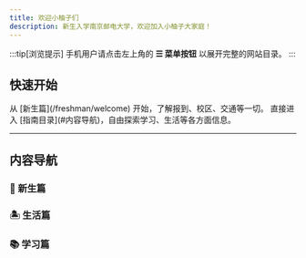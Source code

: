 ```yaml
---
title: 欢迎小柚子们
description: 新生入学南京邮电大学，欢迎加入小柚子大家庭！
---
```



<div class="mobile-only">

:::tip[浏览提示]
手机用户请点击左上角的 **☰ 菜单按钮** 以展开完整的网站目录。
:::

</div>

## 快速开始

<CardGrid>
    <Card title="我是新生" icon="sun">
        从 [新生篇](/freshman/welcome) 开始，了解报到、校区、交通等一切。
    </Card>
    <Card title="开始探索" icon="open-book">
        直接进入 [指南目录](#内容导航)，自由探索学习、生活等各方面信息。
    </Card>
</CardGrid>

---

## 内容导航

### 🧭 新生篇

<CardGrid>
    <LinkCard title="新生报到" href="/freshman/checkin" />
    <LinkCard title="校区导航" href="/freshman/campus_introduction/xianlin" />
    <LinkCard title="联络交通" href="/freshman/contact" />
    <LinkCard title="默认密码汇总" href="/freshman/njupt_default_psw" />
</CardGrid>

### 🏝️ 生活篇

<CardGrid>
    <LinkCard title="校园网" href="/life/network/autologin" />
    <LinkCard title="校园活动" href="/life/even/morning_jog/xianlin" />
    <LinkCard title="快递" href="/life/express/express_info_xl" />
    <LinkCard title="学校设施" href="/life/aroundschool/service_center" />
</CardGrid>

### 📚 学习篇

<CardGrid>
    <LinkCard title="编程语言" href="/learn/program/env/wsl2" />
    <LinkCard title="考试相关" href="/learn/exams/cet" />
    <LinkCard title="图书馆" href="/learn/library/search" />
    <LinkCard title="实用工具" href="/learn/useful_tools/potplayer" />
</CardGrid>